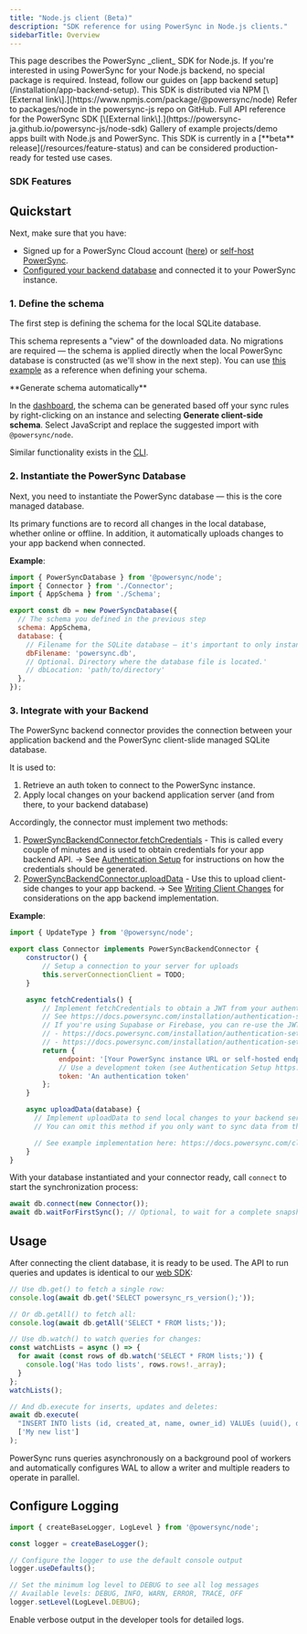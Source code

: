 ```yaml
---
title: "Node.js client (Beta)"
description: "SDK reference for using PowerSync in Node.js clients."
sidebarTitle: Overview
---
```



<Note>
  This page describes the PowerSync _client_ SDK for Node.js.
  If you're interested in using PowerSync for your Node.js backend, no special package is required.
  Instead, follow our guides on [app backend setup](/installation/app-backend-setup).
</Note>

<CardGroup>
  <Card title="PowerSync SDK on NPM" icon="npm" href="https://www.npmjs.com/package/@powersync/node">
    This SDK is distributed via NPM [\[External link\].](https://www.npmjs.com/package/@powersync/node)
  </Card>

  <Card title="Source Code" icon="github" href="https://github.com/powersync-ja/powersync-js/tree/main/packages/node">
    Refer to packages/node in the powersync-js repo on GitHub.
  </Card>

  <Card title="API Reference" icon="book" href="https://powersync-ja.github.io/powersync-js/node-sdk">
    Full API reference for the PowerSync SDK [\[External link\].](https://powersync-ja.github.io/powersync-js/node-sdk)
  </Card>

  <Card title="Example Projects" icon="code" href="/resources/demo-apps-example-projects#node-js-beta">
    Gallery of example projects/demo apps built with Node.js and PowerSync.
  </Card>
</CardGroup>

<Warning>
  This SDK is currently in a [**beta** release](/resources/feature-status) and can be considered production-ready for tested use cases.
</Warning>

### SDK Features

<SdkFeatures />

## Quickstart

<NodeInstallation />

Next, make sure that you have:

* Signed up for a PowerSync Cloud account ([here](https://accounts.journeyapps.com/portal/powersync-signup?s=docs)) or [self-host PowerSync](/self-hosting/getting-started).
* [Configured your backend database](/installation/database-setup) and connected it to your PowerSync instance.

### 1. Define the schema

The first step is defining the schema for the local SQLite database.

This schema represents a "view" of the downloaded data. No migrations are required — the schema is applied directly when the local PowerSync database is constructed (as we'll show in the next step).
You can use [this example](https://github.com/powersync-ja/powersync-js/blob/e5a57a539150f4bc174e109d3898b6e533de272f/demos/example-node/src/powersync.ts#L47-L77) as a reference when defining your schema.

<Info>
  **Generate schema automatically**

  In the [dashboard](/usage/tools/powersync-dashboard), the schema can be generated based off your sync rules by right-clicking on an instance and selecting **Generate client-side schema**.
  Select JavaScript and replace the suggested import with `@powersync/node`.

  Similar functionality exists in the [CLI](/usage/tools/cli).
</Info>

### 2. Instantiate the PowerSync Database

Next, you need to instantiate the PowerSync database — this is the core managed database.

Its primary functions are to record all changes in the local database, whether online or offline. In addition, it automatically uploads changes to your app backend when connected.

**Example**:

```js
import { PowerSyncDatabase } from '@powersync/node';
import { Connector } from './Connector';
import { AppSchema } from './Schema';

export const db = new PowerSyncDatabase({
  // The schema you defined in the previous step
  schema: AppSchema,
  database: {
    // Filename for the SQLite database — it's important to only instantiate one instance per file.
    dbFilename: 'powersync.db',
    // Optional. Directory where the database file is located.'
    // dbLocation: 'path/to/directory'
  },
});
```

### 3. Integrate with your Backend

The PowerSync backend connector provides the connection between your application backend and the PowerSync client-slide managed SQLite database.

It is used to:

1. Retrieve an auth token to connect to the PowerSync instance.
2. Apply local changes on your backend application server (and from there, to your backend database)

Accordingly, the connector must implement two methods:

1. [PowerSyncBackendConnector.fetchCredentials](https://github.com/powersync-ja/powersync-js/blob/ed5bb49b5a1dc579050304fab847feb8d09b45c7/packages/common/src/client/connection/PowerSyncBackendConnector.ts#L16) - This is called every couple of minutes and is used to obtain credentials for your app backend API. -> See [Authentication Setup](/installation/authentication-setup) for instructions on how the credentials should be generated.
2. [PowerSyncBackendConnector.uploadData](https://github.com/powersync-ja/powersync-js/blob/ed5bb49b5a1dc579050304fab847feb8d09b45c7/packages/common/src/client/connection/PowerSyncBackendConnector.ts#L24) - Use this to upload client-side changes to your app backend.
   -> See [Writing Client Changes](/installation/app-backend-setup/writing-client-changes) for considerations on the app backend implementation.

**Example**:

```js
import { UpdateType } from '@powersync/node';

export class Connector implements PowerSyncBackendConnector {
    constructor() {
        // Setup a connection to your server for uploads
        this.serverConnectionClient = TODO;
    }

    async fetchCredentials() {
        // Implement fetchCredentials to obtain a JWT from your authentication service.
        // See https://docs.powersync.com/installation/authentication-setup
        // If you're using Supabase or Firebase, you can re-use the JWT from those clients, see
        // - https://docs.powersync.com/installation/authentication-setup/supabase-auth
        // - https://docs.powersync.com/installation/authentication-setup/firebase-auth
        return {
            endpoint: '[Your PowerSync instance URL or self-hosted endpoint]',
            // Use a development token (see Authentication Setup https://docs.powersync.com/installation/authentication-setup/development-tokens) to get up and running quickly
            token: 'An authentication token'
        };
    }

    async uploadData(database) {
      // Implement uploadData to send local changes to your backend service.
      // You can omit this method if you only want to sync data from the database to the client

      // See example implementation here: https://docs.powersync.com/client-sdk-references/javascript-web#3-integrate-with-your-backend
    }
}
```

With your database instantiated and your connector ready, call `connect` to start the synchronization process:

```js
await db.connect(new Connector());
await db.waitForFirstSync(); // Optional, to wait for a complete snapshot of data to be available
```

## Usage

After connecting the client database, it is ready to be used. The API to run queries and updates is identical to our
[web SDK](/client-sdk-references/javascript-web#using-powersync%3A-crud-functions):

```js
// Use db.get() to fetch a single row:
console.log(await db.get('SELECT powersync_rs_version();'));

// Or db.getAll() to fetch all:
console.log(await db.getAll('SELECT * FROM lists;'));

// Use db.watch() to watch queries for changes:
const watchLists = async () => {
  for await (const rows of db.watch('SELECT * FROM lists;')) {
    console.log('Has todo lists', rows.rows!._array);
  }
};
watchLists();

// And db.execute for inserts, updates and deletes:
await db.execute(
  "INSERT INTO lists (id, created_at, name, owner_id) VALUEs (uuid(), datetime('now'), ?, uuid());",
  ['My new list']
);
```

PowerSync runs queries asynchronously on a background pool of workers and automatically configures WAL to
allow a writer and multiple readers to operate in parallel.

## Configure Logging

```js
import { createBaseLogger, LogLevel } from '@powersync/node';

const logger = createBaseLogger();

// Configure the logger to use the default console output
logger.useDefaults();

// Set the minimum log level to DEBUG to see all log messages
// Available levels: DEBUG, INFO, WARN, ERROR, TRACE, OFF
logger.setLevel(LogLevel.DEBUG);
```

<Tip>
  Enable verbose output in the developer tools for detailed logs.
</Tip>